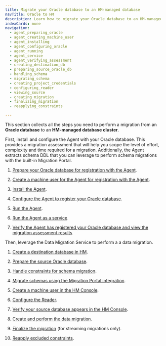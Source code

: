 ```yaml
---
title: Migrate your Oracle database to an HM-managed database
navTitle: Oracle to HM
description: Learn how to migrate your Oracle database to an HM-managed database.
indexCards: none
navigation:
  - agent_preparing_oracle
  - agent_creating_machine_user
  - agent_installing
  - agent_configuring_oracle
  - agent_running
  - agent_service
  - agent_verifying_assessment
  - creating_destination_db
  - preparing_source_oracle_db
  - handling_schema
  - migrating_schema
  - creating_project_credentials
  - configuring_reader
  - viewing_source
  - creating_migration
  - finalizing_migration
  - reapplying_constraints

---
```


This section collects all the steps you need to perform a migration from an **Oracle database** to an **HM-managed database cluster**. 

First, install and configure the Agent with your Oracle database. This provides a migration assessment that will help you scope the level of effort, complexity and time required for a migration. Additionally, the Agent extracts schema DDL that you can leverage to perform schema migrations with the built-in Migration Portal.

1.  [Prepare your Oracle database for registration with the Agent](agent_preparing_oracle).

1.  [Create a machine user for the Agent for registration with the Agent](agent_creating_machine_user).

1.  [Install the Agent](agent_installing).

1.  [Configure the Agent to register your Oracle database](agent_configuring_oracle).

1.  [Run the Agent](agent_running).

1.  [Run the Agent as a service](agent_service).

1.  [Verify the Agent has registered your Oracle database and view the migration assessment results](agent_verifying_assessment).


Then, leverage the Data Migration Service to perform a a data migration.

1.  [Create a destination database in HM](creating_destination_db).

1.  [Prepare the source Oracle database](preparing_source_oracle_db). 

1.  [Handle constraints for schema migration](handling_schema). 

1.  [Migrate schemas using the Migration Portal integration](migrating_schema). 

1.  [Create a machine user in the HM Console](creating_project_credentials). 

1.  [Configure the Reader](configuring_reader). 

1.  [Verify your source database appears in the HM Console](viewing_source).

1.  [Create and perform the data migration](creating_migration). 

1.  [Finalize the migration](finalizing_migration) (for streaming migrations only).

1.  [Reapply excluded constraints](reapplying_constraints). 
